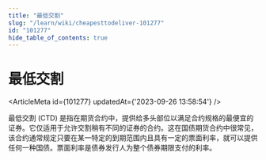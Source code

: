 ```yaml
---
title: "最低交割"
slug: "/learn/wiki/cheapesttodeliver-101277"
id: "101277"
hide_table_of_contents: true
---
```



# 最低交割

<ArticleMeta id={101277} updatedAt={'2023-09-26 13:58:54'} />
<div className='border-solid border-b border-t-0 my-4 border-[var(--ifm-color-gray-300)]' />

最低交割 (CTD) 是指在期货合约中，提供给多头部位以满足合约规格的最便宜的证券。它仅适用于允许交割稍有不同的证券的合约。这在国债期货合约中很常见，该合约通常规定只要在某一特定的到期范围内且具有一定的票面利率，就可以提供任何一种国债。票面利率是债券发行人为整个债券期限支付的利率。
